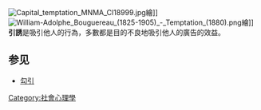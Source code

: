 {{Unreferenced |time=2011-05-09T07:24:30+00:00 }}
{{Expand |time=2011-05-09T07:24:30+00:00 }}
{{otheruses|subject=一种行为
|other=2009年的同名电影
|引诱 (电影)}}
[[File:Capital_temptation_MNMA_Cl18999.jpg|thumb]]繪]]
[[File:William-Adolphe_Bouguereau_(1825-1905)_-_Temptation_(1880).png|thumb]]繪]]
'''引誘'''是吸引他人的行為，多數都是目的不良地吸引他人的廣告的效益。

==参见==
* [[勾引|勾引]]

{{Sociology-stub}}
{{Psych-stub}}

[[Category:社會心理學|Category:社會心理學]]